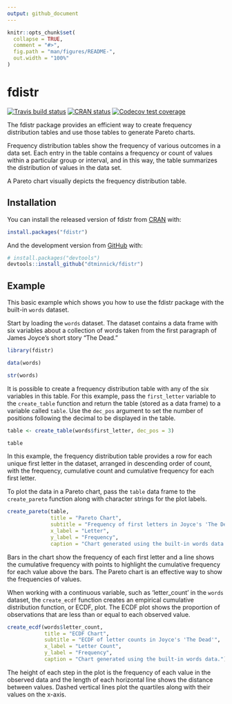 ```yaml
---
output: github_document
---
```


<!-- README.md is generated from README.Rmd. Please edit that file -->

```r
knitr::opts_chunk$set(
  collapse = TRUE,
  comment = "#>",
  fig.path = "man/figures/README-",
  out.width = "100%"
)
```

# fdistr

<!-- badges: start -->
[![Travis build status](https://travis-ci.org/dtminnick/fdistr.svg?branch=master)](https://travis-ci.org/dtminnick/fdistr)
[![CRAN status](https://www.r-pkg.org/badges/version/fdistr)](https://CRAN.R-project.org/package=fdistr)
[![Codecov test coverage](https://codecov.io/gh/dtminnick/fdistr/branch/master/graph/badge.svg)](https://codecov.io/gh/dtminnick/fdistr?branch=master)
<!-- badges: end -->

The fdistr package provides an efficient way to create frequency distribution
tables and use those tables to generate Pareto charts.  

Frequency distribution tables show the frequency of various outcomes
in a data set.  Each entry in the table contains a frequency or count of 
values within a particular group or interval, and in this way, the table 
summarizes the distribution of values in the data set.  

A Pareto chart visually depicts the frequency distribution table.

## Installation

You can install the released version of fdistr from [CRAN](https://CRAN.R-project.org) with:

``` r
install.packages("fdistr")
```

And the development version from [GitHub](https://github.com/) with:

``` r
# install.packages("devtools")
devtools::install_github("dtminnick/fdistr")
```
## Example

This basic example which shows you how to use the fdistr package with the 
built-in `words` dataset.

Start by loading the `words` dataset.  The dataset contains a data frame with 
six variables about a collection of words taken from the first paragraph of 
James Joyce's short story "The Dead."  

```r
library(fdistr)

data(words)

str(words)
```

It is possible to create a frequency distribution table with any of the six
variables in this table.  For this example, pass the `first_letter` variable 
to the `create_table` function and return the table (stored as a data frame) 
to a variable called `table`.  Use the `dec_pos` argument to set the number 
of positions following the decimal to be displayed in the table.

```r
table <- create_table(words$first_letter, dec_pos = 3)

table
```

In this example, the frequency distribution table provides a row for each unique 
first letter in the dataset, arranged in descending order of count, with the 
frequency, cumulative count and cumulative frequency for each first letter.

To plot the data in a Pareto chart, pass the `table` data frame to the 
`create_pareto` function along with character strings for the plot labels.

```r
create_pareto(table,
              title = "Pareto Chart",
              subtitle = "Frequency of first letters in Joyce's 'The Dead'",
              x_label = "Letter",
              y_label = "Frequency",
              caption = "Chart generated using the built-in words data.")
```

Bars in the chart show the frequency of each first letter and a line shows the
cumulative frequency with points to highlight the cumulative frequency for each
value above the bars.  The Pareto chart is an effective way to show the frequencies
of values.

When working with a continuous variable, such as 'letter_count' in the `words` dataset,
the `create_ecdf` function creates an empirical cumulative distribution function, 
or ECDF, plot.  The ECDF plot shows the proportion of observations that are less
than or equal to each observed value.

```r
create_ecdf(words$letter_count,
            title = "ECDF Chart",
            subtitle = "ECDF of letter counts in Joyce's 'The Dead'",
            x_label = "Letter Count",
            y_label = "Frequency",
            caption = "Chart generated using the built-in words data.")
```

The height of each step in the plot is the frequency of each value in the observed
data and the length of each horizontal line shows the distance between values.
Dashed vertical lines plot the quartiles along with their values on the x-axis.